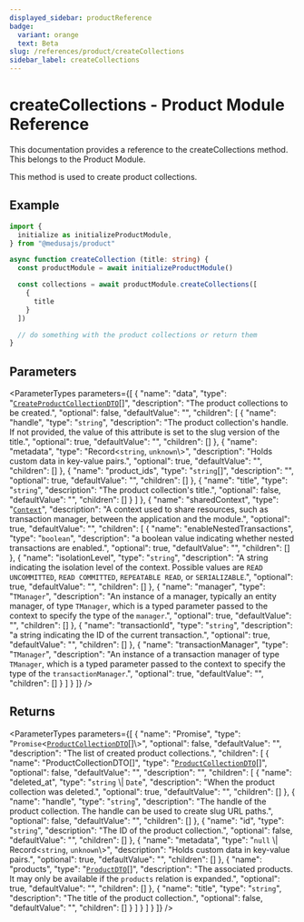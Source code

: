 ```yaml
---
displayed_sidebar: productReference
badge:
  variant: orange
  text: Beta
slug: /references/product/createCollections
sidebar_label: createCollections
---
```



# createCollections - Product Module Reference

This documentation provides a reference to the createCollections method. This belongs to the Product Module.

This method is used to create product collections.

## Example

```ts
import { 
  initialize as initializeProductModule,
} from "@medusajs/product"

async function createCollection (title: string) {
  const productModule = await initializeProductModule()

  const collections = await productModule.createCollections([
    {
      title
    }
  ])

  // do something with the product collections or return them
}
```

## Parameters

<ParameterTypes parameters={[
  {
    "name": "data",
    "type": "[`CreateProductCollectionDTO`](../../interfaces/CreateProductCollectionDTO.mdx)[]",
    "description": "The product collections to be created.",
    "optional": false,
    "defaultValue": "",
    "children": [
      {
        "name": "handle",
        "type": "`string`",
        "description": "The product collection's handle. If not provided, the value of this attribute is set to the slug version of the title.",
        "optional": true,
        "defaultValue": "",
        "children": []
      },
      {
        "name": "metadata",
        "type": "Record<`string`, `unknown`\\>",
        "description": "Holds custom data in key-value pairs.",
        "optional": true,
        "defaultValue": "",
        "children": []
      },
      {
        "name": "product_ids",
        "type": "`string`[]",
        "description": "",
        "optional": true,
        "defaultValue": "",
        "children": []
      },
      {
        "name": "title",
        "type": "`string`",
        "description": "The product collection's title.",
        "optional": false,
        "defaultValue": "",
        "children": []
      }
    ]
  },
  {
    "name": "sharedContext",
    "type": "[`Context`](../../interfaces/Context.mdx)",
    "description": "A context used to share resources, such as transaction manager, between the application and the module.",
    "optional": true,
    "defaultValue": "",
    "children": [
      {
        "name": "enableNestedTransactions",
        "type": "`boolean`",
        "description": "a boolean value indicating whether nested transactions are enabled.",
        "optional": true,
        "defaultValue": "",
        "children": []
      },
      {
        "name": "isolationLevel",
        "type": "`string`",
        "description": "A string indicating the isolation level of the context. Possible values are `READ UNCOMMITTED`, `READ COMMITTED`, `REPEATABLE READ`, or `SERIALIZABLE`.",
        "optional": true,
        "defaultValue": "",
        "children": []
      },
      {
        "name": "manager",
        "type": "`TManager`",
        "description": "An instance of a manager, typically an entity manager, of type `TManager`, which is a typed parameter passed to the context to specify the type of the `manager`.",
        "optional": true,
        "defaultValue": "",
        "children": []
      },
      {
        "name": "transactionId",
        "type": "`string`",
        "description": "a string indicating the ID of the current transaction.",
        "optional": true,
        "defaultValue": "",
        "children": []
      },
      {
        "name": "transactionManager",
        "type": "`TManager`",
        "description": "An instance of a transaction manager of type `TManager`, which is a typed parameter passed to the context to specify the type of the `transactionManager`.",
        "optional": true,
        "defaultValue": "",
        "children": []
      }
    ]
  }
]} />

## Returns

<ParameterTypes parameters={[
  {
    "name": "Promise",
    "type": "`Promise`<[`ProductCollectionDTO`](../../interfaces/ProductCollectionDTO.mdx)[]\\>",
    "optional": false,
    "defaultValue": "",
    "description": "The list of created product collections.",
    "children": [
      {
        "name": "ProductCollectionDTO[]",
        "type": "[`ProductCollectionDTO`](../../interfaces/ProductCollectionDTO.mdx)[]",
        "optional": false,
        "defaultValue": "",
        "description": "",
        "children": [
          {
            "name": "deleted_at",
            "type": "`string` \\| `Date`",
            "description": "When the product collection was deleted.",
            "optional": true,
            "defaultValue": "",
            "children": []
          },
          {
            "name": "handle",
            "type": "`string`",
            "description": "The handle of the product collection. The handle can be used to create slug URL paths.",
            "optional": false,
            "defaultValue": "",
            "children": []
          },
          {
            "name": "id",
            "type": "`string`",
            "description": "The ID of the product collection.",
            "optional": false,
            "defaultValue": "",
            "children": []
          },
          {
            "name": "metadata",
            "type": "``null`` \\| Record<`string`, `unknown`\\>",
            "description": "Holds custom data in key-value pairs.",
            "optional": true,
            "defaultValue": "",
            "children": []
          },
          {
            "name": "products",
            "type": "[`ProductDTO`](../../interfaces/ProductDTO.mdx)[]",
            "description": "The associated products. It may only be available if the `products` relation is expanded.",
            "optional": true,
            "defaultValue": "",
            "children": []
          },
          {
            "name": "title",
            "type": "`string`",
            "description": "The title of the product collection.",
            "optional": false,
            "defaultValue": "",
            "children": []
          }
        ]
      }
    ]
  }
]} />
